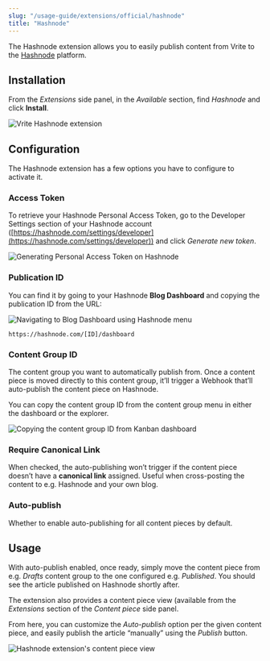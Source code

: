 ```yaml
---
slug: "/usage-guide/extensions/official/hashnode"
title: "Hashnode"
---
```


The Hashnode extension allows you to easily publish content from Vrite to the [Hashnode](https://hashnode.com/) platform.

## Installation

From the _Extensions_ side panel, in the _Available_ section, find _Hashnode_ and click **Install**.

![Vrite Hashnode extension](https://assets.vrite.io/65017ed7b0e627e259623b8a/dZ504mN1BG5Iwh48_lBMC.png)

## Configuration

The Hashnode extension has a few options you have to configure to activate it.

### Access Token

To retrieve your Hashnode Personal Access Token, go to the Developer Settings section of your Hashnode account ([https://hashnode.com/settings/developer](https://hashnode.com/settings/developer)) and click _Generate new token_.

![Generating Personal Access Token on Hashnode](https://assets.vrite.io/65017ed7b0e627e259623b8a/4dcmpAQ22AOmMO68FhqJV.png)

### Publication ID

You can find it by going to your Hashnode **Blog Dashboard** and copying the publication ID from the URL:

![Navigating to Blog Dashboard using Hashnode menu](https://assets.vrite.io/65017ed7b0e627e259623b8a/Mg3-yWKwbEaJ0eekOnlwX.png)

```
https://hashnode.com/[ID]/dashboard
```

### Content Group ID

The content group you want to automatically publish from. Once a content piece is moved directly to this content group, it’ll trigger a Webhook that’ll auto-publish the content piece on Hashnode.

You can copy the content group ID from the content group menu in either the dashboard or the explorer.

![Copying the content group ID from Kanban dashboard](https://assets.vrite.io/65017ed7b0e627e259623b8a/N5l7xhJcxGW95WUf0PmKG.png)

### Require Canonical Link

When checked, the auto-publishing won’t trigger if the content piece doesn’t have a **canonical link** assigned. Useful when cross-posting the content to e.g. Hashnode and your own blog.

### Auto-publish

Whether to enable auto-publishing for all content pieces by default.

## Usage

With auto-publish enabled, once ready, simply move the content piece from e.g. _Drafts_ content group to the one configured e.g. _Published_. You should see the article published on Hashnode shortly after.

The extension also provides a content piece view (available from the _Extensions_ section of the _Content piece_ side panel.

From here, you can customize the _Auto-publish_ option per the given content piece, and easily publish the article “manually” using the _Publish_ button.

![Hashnode extension's content piece view](https://assets.vrite.io/65017ed7b0e627e259623b8a/EVZ9vwzm52gPbxbKXvamO.png)